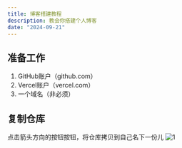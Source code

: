 ```yaml
---
title: 博客搭建教程
description: 教会你搭建个人博客
date: "2024-09-21"
---
```

## 准备工作
1. GitHub账户（github.com）
2. Vercel账户（vercel.com）
3. 一个域名（非必须）

## 复制仓库
点击箭头方向的按钮按钮，将仓库拷贝到自己名下一份儿
![1](https://image.wbr941.us.kg/file/8c73880d47b3c09832c88-7dd781d24053528656.jpg) 
